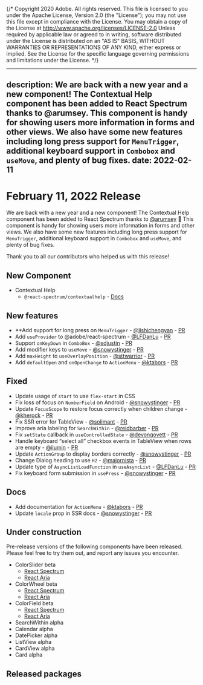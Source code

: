 {/* Copyright 2020 Adobe. All rights reserved.
This file is licensed to you under the Apache License, Version 2.0 (the "License");
you may not use this file except in compliance with the License. You may obtain a copy
of the License at http://www.apache.org/licenses/LICENSE-2.0
Unless required by applicable law or agreed to in writing, software distributed under
the License is distributed on an "AS IS" BASIS, WITHOUT WARRANTIES OR REPRESENTATIONS
OF ANY KIND, either express or implied. See the License for the specific language
governing permissions and limitations under the License. */}


---
description: We are back with a new year and a new component! The Contextual Help component has been added to React Spectrum thanks to @arumsey. This component is handy for showing users more information in forms and other views. We also have some new features including long press support for `MenuTrigger`, additional keyboard support in `Combobox` and `useMove`, and plenty of bug fixes.
date: 2022-02-11
---

# February 11, 2022 Release

We are back with a new year and a new component! The Contextual Help component has been added to React Spectrum thanks to [@arumsey](https://github.com/arumsey) 🥳 This component is handy for showing users more information in forms and other views. We also have some new features including long press support for `MenuTrigger`, additional keyboard support in `Combobox` and `useMove`, and plenty of bug fixes.

Thank you to all our contributors who helped us with this release!


## New Component
- Contextual Help
    - `@react-spectrum/contextualhelp` - [Docs](https://react-spectrum.adobe.com/react-spectrum/ContextualHelp.html)
## New features
- **Add support for long press on `MenuTrigger` - [@lishichengyan](https://github.com/lishichengyan) - [PR](https://github.com/adobe/react-spectrum/pull/2678)
- Add `useProvider` to @adobe/react-spectrum - [@LFDanLu](https://github.com/LFDanLu) - [PR](https://github.com/adobe/react-spectrum/pull/2769)
- Support `onKeyDown` in `ComboBox`  - [@sdjustin](https://github.com/sdjustin) - [PR](https://github.com/adobe/react-spectrum/pull/2674)
- Add modifier keys to `useMove` - [@snowystinger](https://github.com/snowystinger) - [PR](https://github.com/adobe/react-spectrum/pull/2794)
- Add `maxHeight` to `useOverlayPosition` - [@sttwarrior](https://github.com/sttwarrior) - [PR](https://github.com/adobe/react-spectrum/pull/2673)
- Add `defaultOpen` and `onOpenChange` to `ActionMenu` - [@ktabors](https://github.com/ktabors) - [PR](https://github.com/adobe/react-spectrum/pull/2728)
## Fixed
- Update usage of `start` to use `flex-start` in CSS
- Fix loss of focus on `NumberField` on Android - [@snowystinger](https://github.com/snowystinger) - [PR](https://github.com/adobe/react-spectrum/pull/2127)
- Update `FocusScope` to restore focus correctly when children change - [@kherock](https://github.com/kherock) - [PR](https://github.com/adobe/react-spectrum/pull/2791)
- Fix SSR error for TableView - [@solimant](https://github.com/solimant) - [PR](https://github.com/adobe/react-spectrum/pull/2754)
- Improve aria labeling for `SearchWithin` - [@reidbarber](https://github.com/reidbarber) - [PR](https://github.com/adobe/react-spectrum/pull/2288)
- Fix `setState` callback in `useControlledState` - [@devongovett](https://github.com/devongovett) - [PR](https://github.com/adobe/react-spectrum/pull/2304)
- Handle keyboard “select all” checkbox events in TableView when rows are empty - [@ilumin](https://github.com/ilumin) - [PR](https://github.com/adobe/react-spectrum/pull/2720)
- Update `ActionGroup` to display borders correctly - [@snowystinger](https://github.com/snowystinger) - [PR](https://github.com/adobe/react-spectrum/pull/2710)
- Change Dialog heading to use `H2` - [@majornista](https://github.com/majornista) - [PR](https://github.com/adobe/react-spectrum/pull/2633)
- Update type of `AsyncListLoadFunction` in `useAsyncList` - [@LFDanLu](https://github.com/LFDanLu) - [PR](https://github.com/adobe/react-spectrum/pull/2683)
- Fix keyboard form submission in `usePress` - [@snowystinger](https://github.com/snowystinger) - [PR](https://github.com/adobe/react-spectrum/pull/904)
## Docs
- Add documentation for `ActionMenu` - [@ktabors](https://github.com/ktabors) - [PR](https://github.com/adobe/react-spectrum/pull/2227)
- Update `locale` prop in SSR docs - [@snowystinger](https://github.com/snowystinger) - [PR](https://github.com/adobe/react-spectrum/pull/2833)
## Under construction

Pre-release versions of the following components have been released. Please feel free to try them out, and report any issues you encounter.


- ColorSlider beta
    - [React Spectrum](https://react-spectrum.adobe.com/react-spectrum/ColorSlider.html)
    - [React Aria](https://react-spectrum.adobe.com/react-aria/useColorSlider.html)
- ColorWheel beta
    - [React Spectrum](https://react-spectrum.adobe.com/react-spectrum/ColorWheel.html)
    - [React Aria](https://react-spectrum.adobe.com/react-aria/useColorWheel.html)
- ColorField beta
    - [React Spectrum](https://react-spectrum.adobe.com/react-spectrum/ColorField.html)
    - [React Aria](https://react-spectrum.adobe.com/react-aria/useColorField.html)
- SearchWithin alpha
- Calendar alpha
- DatePicker alpha
- ListView alpha
- CardView alpha
- Card alpha


## Released packages



